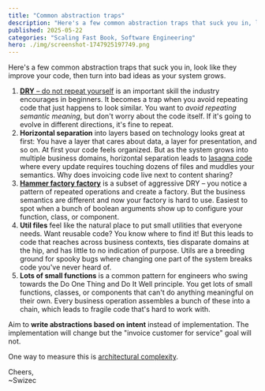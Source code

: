 ```yaml
---
title: "Common abstraction traps"
description: "Here's a few common abstraction traps that suck you in, look like they improve your code, then turn into bad ideas as your system grows."
published: 2025-05-22
categories: "Scaling Fast Book, Software Engineering"
hero: ./img/screenshot-1747925197749.png
---
```


Here's a few common abstraction traps that suck you in, look like they improve your code, then turn into bad ideas as your system grows.

1. [**DRY** – do not repeat yourself](https://swizec.com/blog/dry-a-common-source-of-bad-abstractions/) is an important skill the industry encourages in beginners. It becomes a trap when you avoid repeating code that just happens to look similar. You want to _avoid repeating semantic meaning_, but don't worry about the code itself. If it's going to evolve in different directions, it's fine to repeat.
2. **Horizontal separation** into layers based on technology looks great at first: You have a layer that cares about data, a layer for presentation, and so on. At first your code feels organized. But as the system grows into multiple business domains, horizontal separation leads to [lasagna code](https://swizec.com/blog/the-italian-foods-theory-of-bad-software-design/) where every update requires touching dozens of files and muddles your semantics. Why does invoicing code live next to content sharing?
3. [**Hammer factory factory**](https://swizec.com/blog/solve-the-problem-not-a-different-more-difficult-problem/) is a subset of aggressive DRY – you notice a pattern of repeated operations and create a factory. But the business semantics are different and now your factory is hard to use. Easiest to spot when a bunch of boolean arguments show up to configure your function, class, or component.
4. **Util files** feel like the natural place to put small utilities that everyone needs. Want reusable code? You know where to find it! But this leads to code that reaches across business contexts, ties disparate domains at the hip, and has little to no indication of purpose. Utils are a breeding ground for spooky bugs where changing one part of the system breaks code you've never heard of.
5. **Lots of small functions** is a common pattern for engineers who swing towards the Do One Thing and Do It Well principle. You get lots of small functions, classes, or components that can't do anything meaningful on their own. Every business operation assembles a bunch of these into a chain, which leads to fragile code that's hard to work with.

Aim to **write abstractions based on intent** instead of implementation. The implementation will change but the "invoice customer for service" goal will not.

One way to measure this is [architectural complexity](https://swizec.com/blog/why-taming-architectural-complexity-is-paramount/).

Cheers,<br/>
~Swizec
